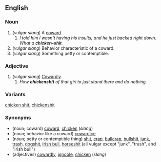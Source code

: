 ==English==

===Noun===
{{en-noun}}

# (''vulgar slang'') A [[coward]].
## ''I told him I wasn't having his insults, and he just backed right down. What a '''chicken-shit'''.''
# (''vulgar slang'') Behavior characteristic of a coward.
# (''vulgar slang'') Something petty or contemptible.

===Adjective===

# (''vulgar slang'') [[Cowardly]].
## ''How '''chickenshit''' of that girl to just stand there and do nothing.''

===Variants===
[[chicken shit]], [[chickenshit]]

===Synonyms===
*(noun; coward) [[coward]], [[chicken]] (''slang'')
*(noun; behavior like a coward) [[cowardice]]
*(noun; petty or contemptible thing) [[shit]], [[crap]], [[bullcrap]], [[bullshit]], [[junk]], [[trash]], [[dogshit]], [[Irish bull]], [[horseshit]] (all vulgar except "junk", "trash", and "Irish bull")
*(adjectives) [[cowardly]], [[ignoble]], [[chicken]] (''slang'')
